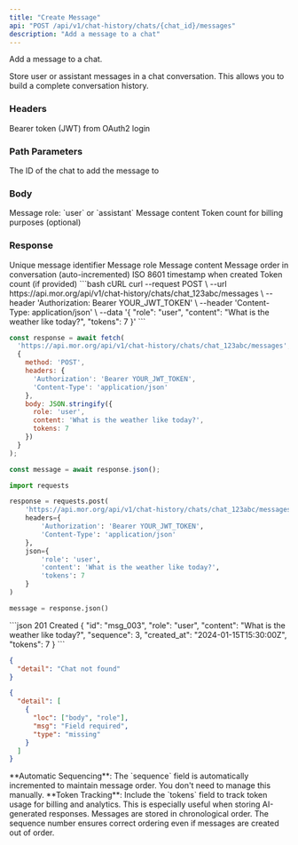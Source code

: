 ```yaml
---
title: "Create Message"
api: "POST /api/v1/chat-history/chats/{chat_id}/messages"
description: "Add a message to a chat"
---
```


Add a message to a chat.

Store user or assistant messages in a chat conversation. This allows you to build a complete conversation history.

### Headers

<ParamField header="Authorization" type="string" required>
  Bearer token (JWT) from OAuth2 login
</ParamField>

### Path Parameters

<ParamField path="chat_id" type="string" required>
  The ID of the chat to add the message to
</ParamField>

### Body

<ParamField body="role" type="string" required>
  Message role: `user` or `assistant`
</ParamField>

<ParamField body="content" type="string" required>
  Message content
</ParamField>

<ParamField body="tokens" type="integer">
  Token count for billing purposes (optional)
</ParamField>

### Response

<ResponseField name="id" type="string">
  Unique message identifier
</ResponseField>

<ResponseField name="role" type="string">
  Message role
</ResponseField>

<ResponseField name="content" type="string">
  Message content
</ResponseField>

<ResponseField name="sequence" type="integer">
  Message order in conversation (auto-incremented)
</ResponseField>

<ResponseField name="created_at" type="string">
  ISO 8601 timestamp when created
</ResponseField>

<ResponseField name="tokens" type="integer">
  Token count (if provided)
</ResponseField>

<RequestExample>
```bash cURL
curl --request POST \
  --url https://api.mor.org/api/v1/chat-history/chats/chat_123abc/messages \
  --header 'Authorization: Bearer YOUR_JWT_TOKEN' \
  --header 'Content-Type: application/json' \
  --data '{
    "role": "user",
    "content": "What is the weather like today?",
    "tokens": 7
  }'
```

```javascript JavaScript
const response = await fetch(
  'https://api.mor.org/api/v1/chat-history/chats/chat_123abc/messages',
  {
    method: 'POST',
    headers: {
      'Authorization': 'Bearer YOUR_JWT_TOKEN',
      'Content-Type': 'application/json'
    },
    body: JSON.stringify({
      role: 'user',
      content: 'What is the weather like today?',
      tokens: 7
    })
  }
);

const message = await response.json();
```

```python Python
import requests

response = requests.post(
    'https://api.mor.org/api/v1/chat-history/chats/chat_123abc/messages',
    headers={
        'Authorization': 'Bearer YOUR_JWT_TOKEN',
        'Content-Type': 'application/json'
    },
    json={
        'role': 'user',
        'content': 'What is the weather like today?',
        'tokens': 7
    }
)

message = response.json()
```
</RequestExample>

<ResponseExample>
```json 201 Created
{
  "id": "msg_003",
  "role": "user",
  "content": "What is the weather like today?",
  "sequence": 3,
  "created_at": "2024-01-15T15:30:00Z",
  "tokens": 7
}
```

```json 404 Not Found
{
  "detail": "Chat not found"
}
```

```json 422 Validation Error
{
  "detail": [
    {
      "loc": ["body", "role"],
      "msg": "Field required",
      "type": "missing"
    }
  ]
}
```
</ResponseExample>

<Info>
  **Automatic Sequencing**: The `sequence` field is automatically incremented to maintain message order. You don't need to manage this manually.
</Info>

<Tip>
  **Token Tracking**: Include the `tokens` field to track token usage for billing and analytics. This is especially useful when storing AI-generated responses.
</Tip>

<Note>
  Messages are stored in chronological order. The sequence number ensures correct ordering even if messages are created out of order.
</Note>

